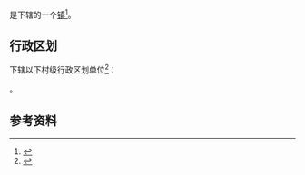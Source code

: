 {{中国乡级行政区|44/02/29/450/000}}

'''{{PAGENAMEBASE}}'''是{{PRC admin/fullname|44/02/29/450/000|3}}下辖的一个[[行政建制镇|镇]]<ref>{{PRC admin/ref sgc|{{PRC admin/parent|44/02/29/450/000}}}}</ref>。

== 行政区划 ==
{{PAGENAMEBASE}}下辖以下村级行政区划单位<ref>{{PRC admin/ref sgc|44/02/29/450/000}}</ref>：

{{PRC admin/children|44/02/29/450/000}}。

== 参考资料 ==
{{reflist}}

{{广东行政区划小作品}}
{{PRC admin/navcat|44/02/29/450/000}}